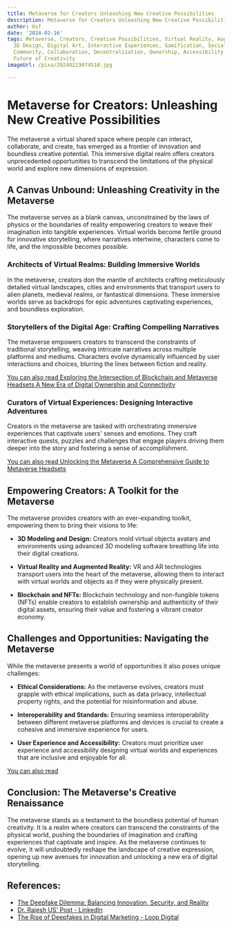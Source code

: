 ```yaml
---
title: Metaverse for Creators Unleashing New Creative Possibilities
description: Metaverse for Creators Unleashing New Creative Possibilities
author: Usf
date: '2024-02-16'
tags: Metaverse, Creators, Creative Possibilities, Virtual Reality, Augmented Reality,
  3D Design, Digital Art, Interactive Experiences, Gamification, Social Interaction,
  Community, Collaboration, Decentralization, Ownership, Accessibility, Innovation,
  Future of Creativity
imageUrl: /pixa/20240223074510.jpg

---
```

# Metaverse  for  Creators: Unleashing New Creative  Possibilities

The metaverse a virtual shared space where people can interact, collaborate, and create, has emerged as  a frontier of innovation  and boundless creative  potential.  This immersive digital realm offers creators unprecedented opportunities  to transcend  the limitations of the physical world and  explore new dimensions of expression.

## A Canvas Unbound: Unleashing Creativity in the Metaverse

The metaverse serves as a blank  canvas, unconstrained by the laws of physics or the boundaries of reality empowering creators to weave  their imagination  into tangible experiences. Virtual worlds  become fertile ground for innovative storytelling, where narratives intertwine, characters come to life, and the impossible becomes possible.

### Architects of Virtual Realms: Building Immersive Worlds

In  the metaverse, creators don the mantle of architects crafting meticulously detailed virtual landscapes, cities and environments that transport users to alien planets, medieval realms, or fantastical dimensions. These immersive worlds serve as backdrops for epic adventures captivating experiences, and boundless exploration.

### Storytellers of the Digital Age: Crafting Compelling Narratives

The metaverse empowers creators  to  transcend the constraints of  traditional storytelling, weaving intricate narratives across multiple platforms and mediums. Characters evolve dynamically influenced by user interactions and  choices, blurring the  lines between fiction and reality.

[You can  also read  Exploring the  Intersection of Blockchain and  Metaverse Headsets A New Era of Digital Ownership and Connectivity](Exploring%20the%20Intersection%20of%20Blockchain%20and%20Metaverse%20Headsets%20A%20New%20Era%20of%20Digital%20Ownership%20and%20Connectivity)


### Curators of Virtual Experiences: Designing Interactive Adventures

Creators in the metaverse are tasked with orchestrating immersive experiences that captivate users' senses and emotions. They  craft interactive quests, puzzles and challenges that engage players driving them deeper into the  story and fostering a sense of accomplishment.

[You can also  read Unlocking the Metaverse A Comprehensive Guide  to Metaverse Headsets](Unlocking%20the%20Metaverse%20A%20Comprehensive%20Guide%20to%20Metaverse%20Headsets)


## Empowering Creators: A Toolkit  for the Metaverse

The metaverse provides creators  with an ever-expanding toolkit, empowering them  to bring their visions to life:

* **3D Modeling and Design:** Creators mold virtual objects avatars and environments using advanced  3D modeling software breathing life into their digital  creations.

* **Virtual Reality and Augmented Reality:**  VR and AR technologies transport users into the heart of  the metaverse, allowing them to interact with virtual  worlds and  objects as if they were physically present.

* **Blockchain and NFTs:** Blockchain technology and non-fungible tokens  (NFTs) enable creators to establish ownership and authenticity of their digital assets,  ensuring their  value and  fostering a vibrant creator economy.

## Challenges and Opportunities: Navigating the Metaverse

While the metaverse presents a world of opportunities it also poses unique challenges:

* **Ethical Considerations:**  As the metaverse evolves, creators must grapple with ethical implications,  such as data privacy, intellectual property  rights, and the potential for misinformation and abuse.

* **Interoperability and Standards:** Ensuring seamless interoperability between different metaverse platforms and devices is crucial to create a cohesive and immersive experience for users.

* **User Experience and Accessibility:** Creators must prioritize user experience and accessibility designing virtual  worlds and experiences that are inclusive and enjoyable for all.

[You can also  read ]()


## Conclusion: The Metaverse's Creative Renaissance

The metaverse stands as a testament to the boundless potential of human creativity.  It  is a realm  where creators can transcend the constraints of the physical world, pushing the boundaries of imagination  and crafting experiences that captivate and inspire.  As the metaverse continues to evolve, it will undoubtedly reshape the landscape  of creative expression, opening  up new avenues for innovation and unlocking a  new era of digital storytelling.

## References:
- [The Deepfake Dilemma: Balancing Innovation, Security, and Reality](https://www.captechu.edu/blog/deepfake-dilemma-balancing-innovation-security-and-reality)
- [Dr. Rajesh US' Post - LinkedIn](https://www.linkedin.com/posts/rajeshus_deepfake-deepfakes-ai-activity-7074282063247413248-IVMm)
- [The Rise of Deepfakes in Digital Marketing - Loop Digital](https://www.loop-digital.co.uk/the-rise-of-deepfake-technology/)
